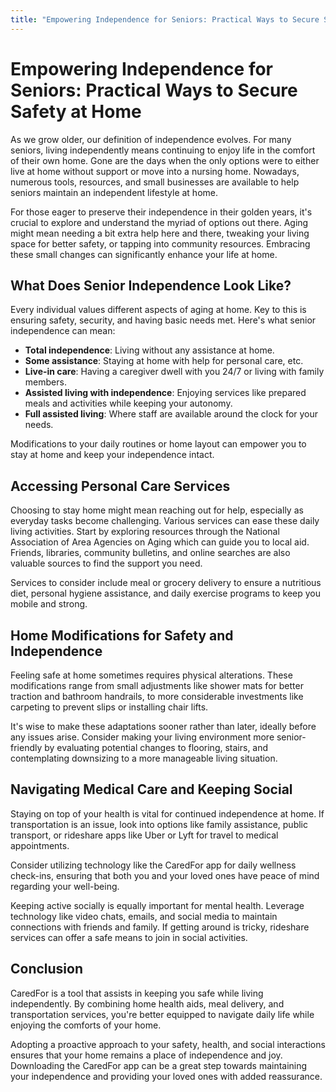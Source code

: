 ```yaml
---
title: "Empowering Independence for Seniors: Practical Ways to Secure Safety at Home"
---
```


# Empowering Independence for Seniors: Practical Ways to Secure Safety at Home

As we grow older, our definition of independence evolves. For many seniors, living independently means continuing to enjoy life in the comfort of their own home. Gone are the days when the only options were to either live at home without support or move into a nursing home. Nowadays, numerous tools, resources, and small businesses are available to help seniors maintain an independent lifestyle at home.

For those eager to preserve their independence in their golden years, it's crucial to explore and understand the myriad of options out there. Aging might mean needing a bit extra help here and there, tweaking your living space for better safety, or tapping into community resources. Embracing these small changes can significantly enhance your life at home.

## What Does Senior Independence Look Like?

Every individual values different aspects of aging at home. Key to this is ensuring safety, security, and having basic needs met. Here's what senior independence can mean:

- **Total independence**: Living without any assistance at home.
- **Some assistance**: Staying at home with help for personal care, etc.
- **Live-in care**: Having a caregiver dwell with you 24/7 or living with family members.
- **Assisted living with independence**: Enjoying services like prepared meals and activities while keeping your autonomy.
- **Full assisted living**: Where staff are available around the clock for your needs.

Modifications to your daily routines or home layout can empower you to stay at home and keep your independence intact.

## Accessing Personal Care Services

Choosing to stay home might mean reaching out for help, especially as everyday tasks become challenging. Various services can ease these daily living activities. Start by exploring resources through the National Association of Area Agencies on Aging which can guide you to local aid. Friends, libraries, community bulletins, and online searches are also valuable sources to find the support you need.

Services to consider include meal or grocery delivery to ensure a nutritious diet, personal hygiene assistance, and daily exercise programs to keep you mobile and strong.

## Home Modifications for Safety and Independence

Feeling safe at home sometimes requires physical alterations. These modifications range from small adjustments like shower mats for better traction and bathroom handrails, to more considerable investments like carpeting to prevent slips or installing chair lifts.

It's wise to make these adaptations sooner rather than later, ideally before any issues arise. Consider making your living environment more senior-friendly by evaluating potential changes to flooring, stairs, and contemplating downsizing to a more manageable living situation.

## Navigating Medical Care and Keeping Social

Staying on top of your health is vital for continued independence at home. If transportation is an issue, look into options like family assistance, public transport, or rideshare apps like Uber or Lyft for travel to medical appointments.

Consider utilizing technology like the CaredFor app for daily wellness check-ins, ensuring that both you and your loved ones have peace of mind regarding your well-being.

Keeping active socially is equally important for mental health. Leverage technology like video chats, emails, and social media to maintain connections with friends and family. If getting around is tricky, rideshare services can offer a safe means to join in social activities.

## Conclusion

CaredFor is a tool that assists in keeping you safe while living independently. By combining home health aids, meal delivery, and transportation services, you're better equipped to navigate daily life while enjoying the comforts of your home.

Adopting a proactive approach to your safety, health, and social interactions ensures that your home remains a place of independence and joy. Downloading the CaredFor app can be a great step towards maintaining your independence and providing your loved ones with added reassurance.
